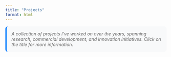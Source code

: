 ```yaml
---
title: "Projects"
format: html
---
```


```{=html}
<style>
.filter-container {
  margin: 20px 0;
  padding: 15px;
  background-color: #f8f9fa;
  border-radius: 8px;
  border: 1px solid #e9ecef;
}

.filter-group {
  margin-bottom: 15px;
}

.filter-label {
  font-weight: 600;
  margin-bottom: 8px;
  display: block;
}

.filter-buttons {
  display: flex;
  flex-wrap: wrap;
  gap: 8px;
}

.filter-btn {
  padding: 6px 12px;
  border: 1px solid #ddd;
  background: white;
  border-radius: 4px;
  cursor: pointer;
  font-size: 14px;
  transition: all 0.2s;
}

.filter-btn:hover {
  background-color: #e9ecef;
}

.filter-btn.active {
  background-color: #007bff;
  color: white;
  border-color: #007bff;
}

.year-group {
  margin-bottom: 30px;
}

.year-header {
  font-size: 24px;
  font-weight: 700;
  color: #333;
  margin-bottom: 20px;
  padding-bottom: 8px;
  border-bottom: 2px solid #007bff;
}

.project {
  margin-bottom: 25px;
  padding: 20px;
  background: white;
  border: 1px solid #e9ecef;
  border-radius: 8px;
  box-shadow: 0 2px 4px rgba(0,0,0,0.1);
  transition: all 0.2s;
}

.project:hover {
  box-shadow: 0 4px 8px rgba(0,0,0,0.15);
  transform: translateY(-2px);
}

.project-title a:hover {
  color: #007bff !important;
  text-decoration: underline !important;
}

.project.featured {
  border-left: 4px solid #28a745;
  background: #f8fff9;
}

.project-title {
  font-size: 18px;
  font-weight: 600;
  color: #333;
  margin-bottom: 8px;
}

.project-description {
  color: #555;
  margin-bottom: 12px;
  line-height: 1.5;
}

.project-meta {
  display: flex;
  gap: 15px;
  margin-bottom: 10px;
  flex-wrap: wrap;
}

.project-year {
  font-weight: 600;
  color: #007bff;
}

.project-type {
  background: #6c757d;
  color: white;
  padding: 2px 8px;
  border-radius: 12px;
  font-size: 12px;
  font-weight: 500;
}

.project-status {
  background: #28a745;
  color: white;
  padding: 2px 8px;
  border-radius: 12px;
  font-size: 12px;
  font-weight: 500;
}

.project-status.in-progress {
  background: #ffc107;
  color: #000;
}

.project-status.archived {
  background: #6c757d;
}

.project-tech {
  display: flex;
  gap: 8px;
  flex-wrap: wrap;
  margin-top: 10px;
}

.tech-tag {
  background: #e9ecef;
  color: #495057;
  padding: 2px 6px;
  border-radius: 8px;
  font-size: 11px;
  font-weight: 500;
}

.no-results {
  text-align: center;
  color: #666;
  font-style: italic;
  margin: 40px 0;
}

.stats {
  background: #e7f3ff;
  padding: 15px;
  border-radius: 8px;
  margin-bottom: 20px;
  border-left: 4px solid #007bff;
}

.intro-text {
  color: #666;
  font-style: italic;
  margin-bottom: 20px;
  padding: 15px;
  background: #f8f9fa;
  border-radius: 8px;
  border-left: 4px solid #007bff;
}
</style>

<div class="intro-text">
  A collection of projects I've worked on over the years, spanning research, commercial development, and innovation initiatives. Click on the title for more information.
</div>

<!--
<div class="stats">
  <strong>Showing <span id="visible-count">0</span> of <span id="total-count">0</span> projects</strong>
</div>

<div class="filter-container">
  <div class="filter-group">
    <span class="filter-label">Filter by Type:</span>
    <div class="filter-buttons">
      <button class="filter-btn active" data-type="all">All</button>
      <button class="filter-btn" data-type="Research">Research</button>
      <button class="filter-btn" data-type="Commercial">Commercial</button>
      <button class="filter-btn" data-type="Innovation">Innovation</button>
    </div>
  </div>
</div>
-->

<div id="projects-container"></div>
<div id="no-results" class="no-results" style="display: none;">
  No projects found matching the selected filters.
</div>

<script>
const projects = [
  {
    title: "Metriq",
    description: "How does quantum computing Platform X running software stack Y perform on workload Z and how has that changed over time? Metriq is a free and open source platform that helps anyone better answer this question for themselves. Researchers and developers in academia and industry can submit results on existing benchmarks or propose new benchmarking tasks to the community. Working with Will Zeng and Nathan Shammah, I conceived of this concept and funded early development.",
    year: 2012,
    type: "Innovation",
    status: "completed",
    technologies: ["Quantum Computing"],
    featured: true,
    link: "https://metriq.info"
  },
  {
    title: "Magic Band",
    description: "My team at ThingMagic did the original R&D in support of Disney's Magic Band project. Revolutionary wearable RFID technology that transformed the Disney theme park experience, serving as room key, park ticket, payment method, and FastPass all in one device.",
    year: 2012,
    type: "Commercial",
    status: "completed",
    technologies: ["RFID", "NFC", "IoT", "Wearables", "RF Engineering"],
    featured: true,
    link: "projects/magicband.html"
  },
  {
    title: "RFID-Enabling the world's largest Laundry",
    description: "At ThingMagic, we RFID-enabled the world's largest laundry for Disney. This system automated inventory management and improved operational efficiency across Disney's massive laundry operations.",
    year: 2011,
    type: "Commercial",
    status: "completed",
    technologies: ["RFID", "Automation", "Inventory Management", "Process Optimization"],
    featured: false,
    link: "projects/disneylaundry.html"
  },
  {
    title: "ToolLink",
    description: "My team designed and built ToolLink for Ford and Dewalt - a simple RFID system that let contractors track tools. Sold as an option for Ford F-Series pickups, E-Series vans, and Transit Connects. Won a 2009 Ford World Excellence Award.",
    year: 2010,
    type: "Commercial",
    status: "completed",
    technologies: ["RFID", "Asset Management", "Automotive", "Tool Tracking"],
    featured: false,
    link: "projects/toollink.html"
  },
  {
    title: "RealNose",
    description: "I worked on MIT's RealNose project to detect odors at extremely low concentrations. This electronic olfaction system explored artificial sensing technologies for identifying and classifying chemical signatures.",
    year: 2009,
    type: "Research",
    status: "completed",
    technologies: ["Sensors", "Chemical Detection", "Signal Processing", "Pattern Recognition"],
    featured: false,
    link: "projects/enose.html"
  },
  {
    title: "ThinkCycle",
    description: "Co-founded ThinkCycle while at MIT with Wendy Plesniak, Yael Maguire, Jason Taylor, Saul Griffith, Tim Prestero, and Ben Vigoda. An effort to harness the 'think cycles' of talent in the developed world to work on problems in the developing world.",
    year: 2001,
    type: "Innovation",
    status: "completed",
    technologies: ["Open Source", "Social Innovation", "Collaboration", "Development"],
    featured: false,
    link: "projects/dtm.html"
  },
  {
    title: "Physical One-Way Functions",
    description: "Subject of my doctoral dissertation at MIT. Showed that the physics of coherent transport through disordered 3D mesoscopic systems can generate unique identifiers. This work established the foundation for Physical Unclonable Functions (PUFs) and has been cited over 2,500 times.",
    year: 2000,
    type: "Research",
    status: "completed",
    technologies: ["Physics", "Cryptography", "Hardware Security", "Optical Systems", "PUFs"],
    featured: true,
    link: "projects/powf.html"
  },
  {
    title: "Holographic video with haptic interaction",
    description: "Joint work with Dr. Wendy Plesniak resulted in the very first holographic video system with haptic interaction. Enabled viewers to see a holographic image without glasses, feel it using a haptic stylus, and sculpt it as if using a lathe.",
    year: 1998,
    type: "Research",
    status: "completed",
    technologies: ["Holography", "Haptics", "Computer Graphics", "3D Display", "Real-time Systems"],
    featured: false,
    link: "projects/holovideo.html"
  }
];

let currentFilter = 'all';

function renderProjects() {
  const container = document.getElementById('projects-container');
  const noResults = document.getElementById('no-results');
  
  // Filter projects
  const filteredProjects = currentFilter === 'all' 
    ? projects 
    : projects.filter(project => project.type === currentFilter);
  
  // Group by year
  const groupedByYear = filteredProjects.reduce((groups, project) => {
    if (!groups[project.year]) {
      groups[project.year] = [];
    }
    groups[project.year].push(project);
    return groups;
  }, {});
  
  // Sort years descending
  const sortedYears = Object.keys(groupedByYear).sort((a, b) => b - a);
  
  if (filteredProjects.length === 0) {
    container.innerHTML = '';
    noResults.style.display = 'block';
  } else {
    noResults.style.display = 'none';
    
    container.innerHTML = sortedYears.map(year => {
      const yearProjects = groupedByYear[year];
      return `
        <div class="year-group">
          <h2 class="year-header">${year}</h2>
          ${yearProjects.map(project => `
            <div class="project ${project.featured ? 'featured' : ''}">
              <div class="project-title"><a href="${project.link}" style="color: #333; text-decoration: none;">${project.title}</a></div>
              <div class="project-description">${project.description}</div>
              <div class="project-meta">
                <span class="project-year">${project.year}</span>
                <span class="project-type">${project.type}</span>
                <span class="project-status ${project.status}">${project.status.charAt(0).toUpperCase() + project.status.slice(1)}</span>
              </div>
              <div class="project-tech">
                ${project.technologies.map(tech => `<span class="tech-tag">${tech}</span>`).join('')}
              </div>
            </div>
          `).join('')}
        </div>
      `;
    }).join('');
  }
  
  // Update stats
  document.getElementById('visible-count').textContent = filteredProjects.length;
  document.getElementById('total-count').textContent = projects.length;
}

function setupFilters() {
  const filterButtons = document.querySelectorAll('.filter-btn');
  
  filterButtons.forEach(button => {
    button.addEventListener('click', () => {
      // Remove active class from all buttons
      filterButtons.forEach(btn => btn.classList.remove('active'));
      
      // Add active class to clicked button
      button.classList.add('active');
      
      // Update current filter
      currentFilter = button.dataset.type;
      
      // Re-render projects
      renderProjects();
    });
  });
}

// Initialize
document.addEventListener('DOMContentLoaded', () => {
  setupFilters();
  renderProjects();
});
</script>
```
